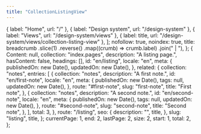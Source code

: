```yaml
---
title: "CollectionListingView"
---
```


  { label: "Home", url: "/" },
  { label: "Design system", url: "/design-system" },
  { label: "Views", url: "/design-system/views" },
  { label: title, url: "/design-system/views/collection-listing-view" },
];
  nofollow: true,
  noindex: true,
  title: breadcrumb
    .slice(1)
    .reverse()
    .map((crumb) => crumb.label)
    .join(" | "),
};
  {
    Content: null,
    collection: "index.pages",
    description: "A listing page.",
    hasContent: false,
    headings: [],
    id: "en/listing",
    locale: "en",
    meta: {
      publishedOn: new Date(),
      updatedOn: new Date(),
    },
    related: {
      collection: "notes",
      entries: [
        {
          collection: "notes",
          description: "A first note.",
          id: "en/first-note",
          locale: "en",
          meta: {
            publishedOn: new Date(),
            tags: null,
            updatedOn: new Date(),
          },
          route: "#first-note",
          slug: "first-note",
          title: "First note",
        },
        {
          collection: "notes",
          description: "A second note.",
          id: "en/second-note",
          locale: "en",
          meta: {
            publishedOn: new Date(),
            tags: null,
            updatedOn: new Date(),
          },
          route: "#second-note",
          slug: "second-note",
          title: "Second note",
        },
      ],
      total: 3,
    },
    route: "/listing",
    seo: {
      description: "",
      title,
    },
    slug: "listing",
    title,
  };
  currentPage: 1,
  end: 2,
  lastPage: 2,
  size: 2,
  start: 1,
  total: 2,
};

<CollectionListingView
  breadcrumb={breadcrumb}
  entry={fakePage}
  feed={null}
  pagination={pagination}
  seo={seo}
/>
